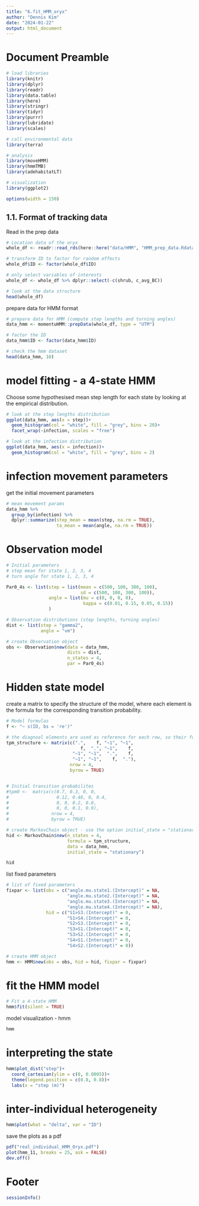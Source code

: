 ---
title: "6.fit_HMM_oryx"
author: "Dennis Kim"
date: "2024-01-22"
output: html_document
---

# Document Preamble 
```{r preamble, message=FALSE, warning=FALSE}
# load libraries
library(knitr)
library(dplyr)
library(readr)
library(data.table)
library(here)
library(stringr)
library(tidyr)
library(purrr)
library(lubridate)
library(scales)

# call environmental data
library(terra)

# analysis
library(moveHMM)
library(hmmTMB)
library(adehabitatLT)

# visualization 
library(ggplot2)

options(width = 150)
```

## 1.1. Format of tracking data

Read in the prep data
```{r read in prep data}
# Location data of the oryx 
whole_df <- readr::read_rds(here::here("data/HMM", "HMM_prep_data.Rdata"))

# transform ID to factor for random effects
whole_df$ID <- factor(whole_df$ID)

# only select variables of interests 
whole_df <- whole_df %>% dplyr::select(-c(shrub, c_avg_BC))

# look at the data structure
head(whole_df)
```

prepare data for HMM format
```{r HMM formats}
# prepare data for HMM (compute step lengths and turning angles)
data_hmm <- momentuHMM::prepData(whole_df, type = "UTM")

# factor the ID 
data_hmm$ID <- factor(data_hmm$ID)

# check the hmm dataset
head(data_hmm, 10)
```

# model fitting - a 4-state HMM

Choose some hypothesised mean step length for each state by looking at the empirical distribution. 
```{r paramter values}
# look at the step lengths distribution
ggplot(data_hmm, aes(x = step))+
  geom_histogram(col = "white", fill = "grey", bins = 20)+
  facet_wrap(~infection, scales = "free")

# look at the infection distribution
ggplot(data_hmm, aes(x = infection))+
  geom_histogram(col = "white", fill = "grey", bins = 2)
```

# infection movement parameters
get the initial movement parameters 
```{r movement params}
# mean movement params
data_hmm %>% 
  group_by(infection) %>% 
  dplyr::summarize(step_mean = mean(step, na.rm = TRUE),
                   ta_mean = mean(angle, na.rm = TRUE))
```

# Observation model 
```{r obs model}
# Initial parameters
# step mean for state 1, 2, 3, 4
# turn angle for state 1, 2, 3, 4

Par0_4s <- list(step = list(mean = c(500, 100, 300, 100), 
                            sd = c(500, 100, 300, 100)),
                angle = list(mu = c(0, 0, 0, 0), 
                             kappa = c(0.01, 0.15, 0.05, 0.15))
                )

# Observation distributions (step lengths, turning angles)
dist <- list(step = "gamma2", 
             angle = "vm")

# create Observation object 
obs <- Observation$new(data = data_hmm,
                       dists = dist,
                       n_states = 4,
                       par = Par0_4s)
```

# Hidden state model 

create a matrix to specify the structure of the model, where each element is the formula for the corresponding transition probability. 
```{r hidden state model}
# Model formulas 
f <- "~ s(ID, bs = 're')"

# the diagnoal elements are used as reference for each row, so their formulas are set to ".". 
tpm_structure <- matrix(c(".",    f, "~1", "~1",
                            f,  ".", "~1",    f,
                         "~1", "~1",  ".",    f,
                         "~1", "~1",    f,  "."),
                        nrow = 4,
                        byrow = TRUE)


# Initial transition probabilites
#tpm0 <-  matrix(c(0.7, 0.3, 0, 0,
#                  0.12, 0.48, 0, 0.4,
#                  0, 0, 0.2, 0.8,
#                  0, 0, 0.1, 0.9),
#                nrow = 4, 
#                byrow = TRUE)

# create MarkovChain object - use the option initial_state = "stationary" to fix the initial distribution of the state process to the stationary distirbution for each time series. 
hid <- MarkovChain$new(n_states = 4,
                       formula = tpm_structure,
                       data = data_hmm,
                       initial_state = "stationary")

hid
```

list fixed parameters 
```{r fixed paramters}
# list of fixed parameters 
fixpar <- list(obs = c("angle.mu.state1.(Intercept)" = NA,
                       "angle.mu.state2.(Intercept)" = NA,
                       "angle.mu.state3.(Intercept)" = NA,
                       "angle.mu.state4.(Intercept)" = NA),
               hid = c("S1>S3.(Intercept)" = 0,
                       "S1>S4.(Intercept)" = 0,
                       "S2>S3.(Intercept)" = 0,
                       "S3>S1.(Intercept)" = 0,
                       "S3>S2.(Intercept)" = 0,
                       "S4>S1.(Intercept)" = 0,
                       "S4>S2.(Intercept)" = 0))

# create HMM object 
hmm <- HMM$new(obs = obs, hid = hid, fixpar = fixpar)
```

# fit the HMM model 
```{r model fit}
# Fit a 4-state HMM
hmm$fit(silent = TRUE)
```

model visualization - hmm
```{r hmm model output}
hmm
```

# interpreting the state
```{r hmm visualization}
hmm$plot_dist("step")+
  coord_cartesian(ylim = c(0, 0.0005))+
  theme(legend.position = c(0.8, 0.8))+
  labs(x = "step (m)")
```

# inter-individual heterogeneity 
```{r inter}
hmm$plot(what = "delta", var = "ID")
```

save the plots as a pdf
```{r example, echo=FALSE, results='hide'}
pdf("real_individual_HMM_Oryx.pdf")
plot(hmm_11, breaks = 25, ask = FALSE)
dev.off()
```

# Footer
```{r footer}
sessionInfo()
```